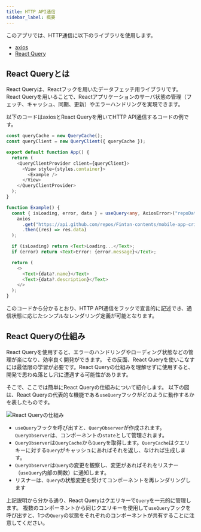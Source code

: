 ```yaml
---
title: HTTP API通信
sidebar_label: 概要
---
```


このアプリでは、HTTP通信に以下のライブラリを使用します。

- [axios](https://github.com/axios/axios)
- [React Query](https://react-query.tanstack.com/)

## React Queryとは

React Queryは、Reactフックを用いたデータフェッチ用ライブラリです。
React Queryを用いることで、Reactアプリケーションのサーバ状態の管理（フェッチ、キャッシュ、同期、更新）やエラーハンドリングを実現できます。

以下のコードはaxiosとReact Queryを用いてHTTP API通信するコードの例です。

```typescript jsx
const queryCache = new QueryCache();
const queryClient = new QueryClient({ queryCache });

export default function App() {
  return (
    <QueryClientProvider client={queryClient}>
      <View style={styles.container}>
        <Example />
      </View>
    </QueryClientProvider>
  );
}

function Example() {
  const { isLoading, error, data } = useQuery<any, AxiosError>("repoData", () =>
    axios
      .get("https://api.github.com/repos/Fintan-contents/mobile-app-crib-notes")
      .then((res) => res.data)
  );

  if (isLoading) return <Text>Loading...</Text>;
  if (error) return <Text>Error: {error.message}</Text>;

  return (
    <>
      <Text>{data?.name}</Text>
      <Text>{data?.description}</Text>
    </>
  );
}
```

このコードから分かるとおり、HTTP API通信をフックで宣言的に記述でき、通信状態に応じたシンプルなレンダリング定義が可能となります。

## React Queryの仕組み

React Queryを使用すると、エラーのハンドリングやローディング状態などの管理が楽になり、効率良く開発ができます。
その反面、React Queryを使いこなすには最低限の学習が必要です。React Queryの仕組みを理解せずに使用すると、開発で思わぬ落とし穴に遭遇する可能性があります。

そこで、ここでは簡単にReact Queryの仕組みについて紹介します。
以下の図は、React Queryの代表的な機能である`useQuery`フックがどのように動作するかを表したものです。

![React Queryの仕組み](react-query.drawio.png)

- `useQuery`フックを呼び出すと、`QueryObserver`が作成されます。`QueryObserver`は、コンポーネントの`state`として管理されます。
- `QueryObserver`は`QueryCache`から`Query`を取得します。`QueryCache`はクエリキーに対する`Query`がキャッシュにあればそれを返し、なければ生成します。
- `QueryObserver`は`Query`の変更を観察し、変更があればそれをリスナー（`useQuery`内部の関数）に通知します。
- リスナーは、`Query`の状態変更を受けてコンポーネントを再レンダリングします

上記説明から分かる通り、React Queryはクエリキーで`Query`を一元的に管理します。
複数のコンポーネントから同じクエリキーを使用して`useQuery`フックを呼び出すと、1つの`Query`の状態をそれぞれのコンポーネントが共有することに注意してください。
